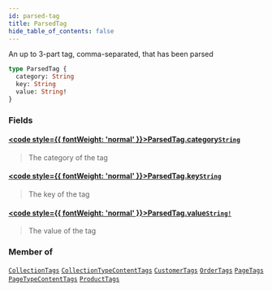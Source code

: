 ```yaml
---
id: parsed-tag
title: ParsedTag
hide_table_of_contents: false
---
```








An up to 3-part tag, comma-separated, that has been parsed

```graphql
type ParsedTag {
  category: String
  key: String
  value: String!
}
```


### Fields

#### [<code style={{ fontWeight: 'normal' }}>ParsedTag.<b>category</b></code>](#)<Bullet />[`String`](/demand/api/graphql-storefront/reference/scalars/string) <Badge class="secondary" text="scalar"/>
> The category of the tag
> 

#### [<code style={{ fontWeight: 'normal' }}>ParsedTag.<b>key</b></code>](#)<Bullet />[`String`](/demand/api/graphql-storefront/reference/scalars/string) <Badge class="secondary" text="scalar"/>
> The key of the tag
> 

#### [<code style={{ fontWeight: 'normal' }}>ParsedTag.<b>value</b></code>](#)<Bullet />[`String!`](/demand/api/graphql-storefront/reference/scalars/string) <Badge class="secondary" text="non-null"/> <Badge class="secondary" text="scalar"/>
> The value of the tag
> 



### Member of

[`CollectionTags`](/demand/api/graphql-storefront/reference/objects/collection-tags)  <Badge class="secondary" text="object"/><Bullet />[`CollectionTypeContentTags`](/demand/api/graphql-storefront/reference/objects/collection-type-content-tags)  <Badge class="secondary" text="object"/><Bullet />[`CustomerTags`](/demand/api/graphql-storefront/reference/objects/customer-tags)  <Badge class="secondary" text="object"/><Bullet />[`OrderTags`](/demand/api/graphql-storefront/reference/objects/order-tags)  <Badge class="secondary" text="object"/><Bullet />[`PageTags`](/demand/api/graphql-storefront/reference/objects/page-tags)  <Badge class="secondary" text="object"/><Bullet />[`PageTypeContentTags`](/demand/api/graphql-storefront/reference/objects/page-type-content-tags)  <Badge class="secondary" text="object"/><Bullet />[`ProductTags`](/demand/api/graphql-storefront/reference/objects/product-tags)  <Badge class="secondary" text="object"/>



